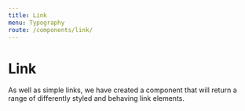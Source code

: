 ```yaml
---
title: Link
menu: Typography
route: /components/link/
---
```



# Link

As well as simple links, we have created a component that will return a range of
differently styled and behaving link elements.
